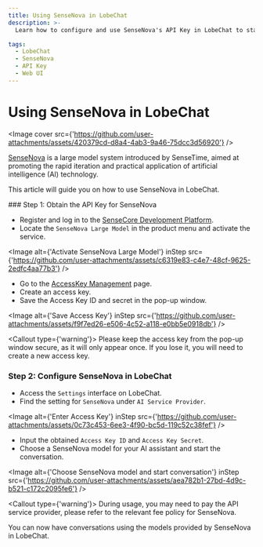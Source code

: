 ```yaml
---
title: Using SenseNova in LobeChat
description: >-
  Learn how to configure and use SenseNova's API Key in LobeChat to start conversations and interactions.

tags:
  - LobeChat
  - SenseNova
  - API Key
  - Web UI
---
```


# Using SenseNova in LobeChat

<Image cover src={'https://github.com/user-attachments/assets/420379cd-d8a4-4ab3-9a46-75dcc3d56920'} />

[SenseNova](https://platform.sensenova.cn/home) is a large model system introduced by SenseTime, aimed at promoting the rapid iteration and practical application of artificial intelligence (AI) technology.

This article will guide you on how to use SenseNova in LobeChat.

<Steps>
  ### Step 1: Obtain the API Key for SenseNova

  - Register and log in to the [SenseCore Development Platform](https://www.sensecore.cn/product/aistudio).
  - Locate the `SenseNova Large Model` in the product menu and activate the service.

  <Image alt={'Activate SenseNova Large Model'} inStep src={'https://github.com/user-attachments/assets/c6319e83-c4e7-48cf-9625-2edfc4aa77b3'} />

  - Go to the [AccessKey Management](https://console.sensecore.cn/iam/Security/access-key) page.
  - Create an access key.
  - Save the Access Key ID and secret in the pop-up window.

  <Image alt={'Save Access Key'} inStep src={'https://github.com/user-attachments/assets/f9f7ed26-e506-4c52-a118-e0bb5e0918db'} />

  <Callout type={'warning'}>
    Please keep the access key from the pop-up window secure, as it will only appear once. If you lose
    it, you will need to create a new access key.
  </Callout>

  ### Step 2: Configure SenseNova in LobeChat

  - Access the `Settings` interface on LobeChat.
  - Find the setting for `SenseNova` under `AI Service Provider`.

  <Image alt={'Enter Access Key'} inStep src={'https://github.com/user-attachments/assets/0c73c453-6ee3-4f90-bc5d-119c52c38fef'} />

  - Input the obtained `Access Key ID` and `Access Key Secret`.
  - Choose a SenseNova model for your AI assistant and start the conversation.

  <Image alt={'Choose SenseNova model and start conversation'} inStep src={'https://github.com/user-attachments/assets/aea782b1-27bd-4d9c-b521-c172c2095fe6'} />

  <Callout type={'warning'}>
    During usage, you may need to pay the API service provider, please refer to the relevant fee
    policy for SenseNova.
  </Callout>
</Steps>

You can now have conversations using the models provided by SenseNova in LobeChat.
